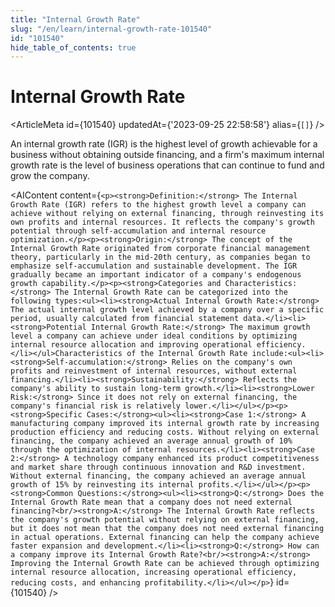 ```yaml
---
title: "Internal Growth Rate"
slug: "/en/learn/internal-growth-rate-101540"
id: "101540"
hide_table_of_contents: true
---
```



# Internal Growth Rate

<ArticleMeta id={101540} updatedAt={'2023-09-25 22:58:58'} alias={`[]`} />
<div className='border-solid border-b border-t-0 my-4 border-[var(--ifm-color-gray-300)]' />

An internal growth rate (IGR) is the highest level of growth achievable for a business without obtaining outside financing, and a firm's maximum internal growth rate is the level of business operations that can continue to fund and grow the company.

<AIContent content={`<p><strong>Definition:</strong> The Internal Growth Rate (IGR) refers to the highest growth level a company can achieve without relying on external financing, through reinvesting its own profits and internal resources. It reflects the company's growth potential through self-accumulation and internal resource optimization.</p><p><strong>Origin:</strong> The concept of the Internal Growth Rate originated from corporate financial management theory, particularly in the mid-20th century, as companies began to emphasize self-accumulation and sustainable development. The IGR gradually became an important indicator of a company's endogenous growth capability.</p><p><strong>Categories and Characteristics:</strong> The Internal Growth Rate can be categorized into the following types:<ul><li><strong>Actual Internal Growth Rate:</strong> The actual internal growth level achieved by a company over a specific period, usually calculated from financial statement data.</li><li><strong>Potential Internal Growth Rate:</strong> The maximum growth level a company can achieve under ideal conditions by optimizing internal resource allocation and improving operational efficiency.</li></ul>Characteristics of the Internal Growth Rate include:<ul><li><strong>Self-accumulation:</strong> Relies on the company's own profits and reinvestment of internal resources, without external financing.</li><li><strong>Sustainability:</strong> Reflects the company's ability to sustain long-term growth.</li><li><strong>Lower Risk:</strong> Since it does not rely on external financing, the company's financial risk is relatively lower.</li></ul></p><p><strong>Specific Cases:</strong><ul><li><strong>Case 1:</strong> A manufacturing company improved its internal growth rate by increasing production efficiency and reducing costs. Without relying on external financing, the company achieved an average annual growth of 10% through the optimization of internal resources.</li><li><strong>Case 2:</strong> A technology company enhanced its product competitiveness and market share through continuous innovation and R&D investment. Without external financing, the company achieved an average annual growth of 15% by reinvesting its internal profits.</li></ul></p><p><strong>Common Questions:</strong><ul><li><strong>Q:</strong> Does the Internal Growth Rate mean that a company does not need external financing?<br/><strong>A:</strong> The Internal Growth Rate reflects the company's growth potential without relying on external financing, but it does not mean that the company does not need external financing in actual operations. External financing can help the company achieve faster expansion and development.</li><li><strong>Q:</strong> How can a company improve its Internal Growth Rate?<br/><strong>A:</strong> Improving the Internal Growth Rate can be achieved through optimizing internal resource allocation, increasing operational efficiency, reducing costs, and enhancing profitability.</li></ul></p>`} id={101540} />
